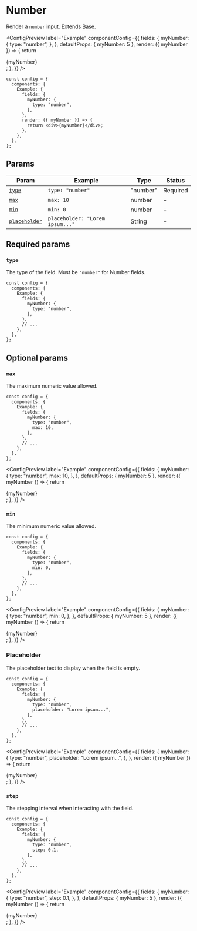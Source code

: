 
# Number

Render a `number` input. Extends [Base](base).

<ConfigPreview
  label="Example"
  componentConfig={{
    fields: {
      myNumber: {
        type: "number",
      },
    },
    defaultProps: { myNumber: 5 },
    render: ({ myNumber }) => {
      return <div>{myNumber}</div>;
    },
  }}
/>

```tsx showLineNumbers copy {5-7}
const config = {
  components: {
    Example: {
      fields: {
        myNumber: {
          type: "number",
        },
      },
      render: ({ myNumber }) => {
        return <div>{myNumber}</div>;
      },
    },
  },
};
```

## Params

| Param                         | Example                         | Type     | Status   |
| ----------------------------- | ------------------------------- | -------- | -------- |
| [`type`](#type)               | `type: "number"`                | "number" | Required |
| [`max`](#max)                 | `max: 10`                       | number   | -        |
| [`min`](#min)                 | `min: 0`                        | number   | -        |
| [`placeholder`](#placeholder) | `placeholder: "Lorem ipsum..."` | String   | -        |

## Required params

### `type`

The type of the field. Must be `"number"` for Number fields.

```tsx showLineNumbers copy {6}
const config = {
  components: {
    Example: {
      fields: {
        myNumber: {
          type: "number",
        },
      },
      // ...
    },
  },
};
```

## Optional params

### `max`

The maximum numeric value allowed.

```tsx showLineNumbers copy {7}
const config = {
  components: {
    Example: {
      fields: {
        myNumber: {
          type: "number",
          max: 10,
        },
      },
      // ...
    },
  },
};
```

<ConfigPreview
  label="Example"
  componentConfig={{
    fields: {
      myNumber: {
        type: "number",
        max: 10,
      },
    },
    defaultProps: { myNumber: 5 },
    render: ({ myNumber }) => {
      return <div>{myNumber}</div>;
    },
  }}
/>

### `min`

The minimum numeric value allowed.

```tsx showLineNumbers copy {7}
const config = {
  components: {
    Example: {
      fields: {
        myNumber: {
          type: "number",
          min: 0,
        },
      },
      // ...
    },
  },
};
```

<ConfigPreview
  label="Example"
  componentConfig={{
    fields: {
      myNumber: {
        type: "number",
        min: 0,
      },
    },
    defaultProps: { myNumber: 5 },
    render: ({ myNumber }) => {
      return <div>{myNumber}</div>;
    },
  }}
/>

### Placeholder

The placeholder text to display when the field is empty.

```tsx showLineNumbers copy {7}
const config = {
  components: {
    Example: {
      fields: {
        myNumber: {
          type: "number",
          placeholder: "Lorem ipsum...",
        },
      },
      // ...
    },
  },
};
```

<ConfigPreview
  label="Example"
  componentConfig={{
    fields: {
      myNumber: {
        type: "number",
        placeholder: "Lorem ipsum...",
      },
    },
    render: ({ myNumber }) => {
      return <div>{myNumber}</div>;
    },
  }}
/>

### `step`

The stepping interval when interacting with the field.

```tsx showLineNumbers copy {7}
const config = {
  components: {
    Example: {
      fields: {
        myNumber: {
          type: "number",
          step: 0.1,
        },
      },
      // ...
    },
  },
};
```

<ConfigPreview
  label="Example"
  componentConfig={{
    fields: {
      myNumber: {
        type: "number",
        step: 0.1,
      },
    },
    defaultProps: { myNumber: 5 },
    render: ({ myNumber }) => {
      return <div>{myNumber}</div>;
    },
  }}
/>
